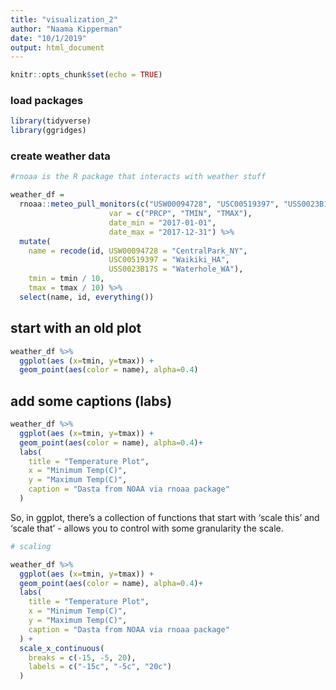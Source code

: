 ```yaml
---
title: "visualization_2"
author: "Naama Kipperman"
date: "10/1/2019"
output: html_document
---
```


```r
knitr::opts_chunk$set(echo = TRUE)
```

### load packages

```r

library(tidyverse)
library(ggridges)

```

### create weather data

```r
#rnoaa is the R package that interacts with weather stuff

weather_df = 
  rnoaa::meteo_pull_monitors(c("USW00094728", "USC00519397", "USS0023B17S"),
                      var = c("PRCP", "TMIN", "TMAX"), 
                      date_min = "2017-01-01",
                      date_max = "2017-12-31") %>%
  mutate(
    name = recode(id, USW00094728 = "CentralPark_NY", 
                      USC00519397 = "Waikiki_HA",
                      USS0023B17S = "Waterhole_WA"),
    tmin = tmin / 10,
    tmax = tmax / 10) %>%
  select(name, id, everything())
```


## start with an old plot 

```r
weather_df %>% 
  ggplot(aes (x=tmin, y=tmax)) +
  geom_point(aes(color = name), alpha=0.4)
```

## add some captions (labs)

```r

weather_df %>% 
  ggplot(aes (x=tmin, y=tmax)) +
  geom_point(aes(color = name), alpha=0.4)+
  labs(
    title = "Temperature Plot",
    x = "Minimum Temp(C)",
    y = "Maximum Temp(C)",
    caption = "Dasta from NOAA via rnoaa package"
  )

```

So, in ggplot, there's a collection of functions that start with 'scale this' and 'scale that' - allows you to control with some granularity the scale.

```r

# scaling 

weather_df %>% 
  ggplot(aes (x=tmin, y=tmax)) +
  geom_point(aes(color = name), alpha=0.4)+
  labs(
    title = "Temperature Plot",
    x = "Minimum Temp(C)",
    y = "Maximum Temp(C)",
    caption = "Dasta from NOAA via rnoaa package"
  ) +
  scale_x_continuous(
    breaks = c(-15, -5, 20),
    labels = c("-15c", "-5c", "20c")
  )
```



